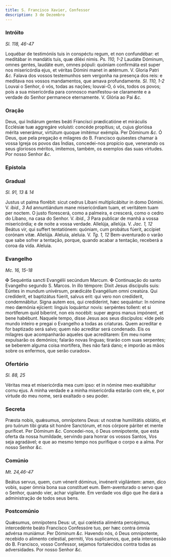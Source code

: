 ```yaml
---
title: S. Francisco Xavier, Confessor
description: 3 de Dezembro
---
```


### Intróito

_Sl. 118, 46-47_

<div class="grid grid-cols-2 gap-5">
  <span class="text-justify">
    Loquébar de testimóniis tuis in conspéctu regum, et non confundébar: et
    meditábar in mandátis tuis, quæ diléxi nimis. <em>Ps. 110, 1-2</em> Laudáte
    Dóminum, omnes gentes, laudáte eum, omnes pópuli: quóniam confirmáta est
    super nos misericórdia ejus, et véritas Dómini manet in ætérnum. V. Gloria
    Patri <em>&c.</em>
  </span>
  <span class="text-justify">
    Falava dos vossos testemunhos sem vergonha na presença dos reis: e meditava
    nos vossos mandamentos, que amava profundamente. <em>Sl. 110, 1-2</em>
    Louvai o Senhor, ó vós, todas as nações; louvai-O, ó vós, todos os povos; pois
    a sua misericórdia para connosco manifestou-se claramente e a verdade do Senhor
    permanece eternamente. V. Glória ao Pai <em>&c.</em>
  </span>
</div>

### Oração

<div class="grid grid-cols-2 gap-5">
  <span class="text-justify">
    Deus, qui Indiárum gentes beáti Francísci prædicatióne et miráculis Ecclésiæ
    tuæ aggregáre voluísti: concéde propítius; ut, cujus gloriósa mérita
    venerámur, virtútum quoque imitémur exémpla. Per Dóminum <em>&c.</em>
  </span>
  <span class="text-justify">
    Ó Deus, que pela pregação e milagres do B. Francisco quisestes chamar à
    vossa Igreja os povos das Índias, concedei-nos propício que, venerando os
    seus gloriosos méritos, imitemos, também, os exemplos das suas virtudes. Por
    nosso Senhor <em>&c.</em>
  </span>
</div>

### Epístola


<LinkCard href="/missal/santos/11-30#epístola" title="S. André, Apóstolo" />

### Gradual

_Sl. 91, 13 & 14_

<div class="grid grid-cols-2 gap-5">
  <span class="text-justify">
    Justus ut palma florébit: sicut cedrus Líbani multiplicábitur in domo
    Dómini. V. <em>ibid., 3</em> Ad annuntiándum mane misericórdiam tuam, et
    veritátem tuam per noctem.
  </span>
  <span class="text-justify">
    O justo florescerá, como a palmeira, e crescerá, como o cedro do Líbano, na
    casa do Senhor. V. <em>ibid., 3</em> Para publicar de manhã a vossa
    misericórdia; e de noite a vossa verdade.
  </span>
  <span class="text-justify">
    Allelúja, allelúja. V. <em>Jac. 1, 12</em> Beátus vir, qui suffert
    tentatiónem: quóniam, cum probátus fúerit, accípiet corónam vitæ. Allelúja.
  </span>
  <span class="text-justify">
    Aleluia, aleluia. V. <em>Tg. 1, 12</em> Bem-aventurado o varão que sabe
    sofrer a tentação, porque, quando acabar a tentação, receberá a coroa da
    vida. Aleluia.
  </span>
</div>

### Evangelho

_Mc. 16, 15-18_

<div class="grid grid-cols-2 gap-5">
  <span class="text-justify">
    <span class="text-red-500">&#10016;</span> Sequéntia sancti Evangélii
    secúndum Marcum.
  </span>
  <span class="text-justify">
    <span class="text-red-500">&#10016;</span> Continuação do santo Evangelho
    segundo S. Marcos.
  </span>
  <span class="text-justify">
    In illo témpore: Dixit Jesus discípulis suis: Eúntes in mundum univérsum,
    prædicáte Evangélium omni creatúra. Qui credíderit, et baptizátus fúerit,
    salvus erit: qui vero non credíderit, condemnábitur. Signa autem eos, qui
    credíderint, hæc sequántur: In nómine meo dæmónia ejícient: linguis
    loquántur novis: serpéntes tollent: et si mortíferum quid bíberint, non eis
    nocébit: super ægros manus impónent, et bene habébunt.
  </span>
  <span class="text-justify">
    Naquele tempo, disse Jesus aos seus discípulos: «Ide pelo mundo inteiro e
    pregai o Evangelho a todas as criaturas. Quem acreditar e for baptizado será
    salvo; quem não acreditar será condenado. Eis os milagres que acompanharão
    aqueles que acreditarem: Em meu nome expulsarão os demónios; falarão novas
    línguas; tirarão com suas serpentes; se beberem alguma coisa mortífera, lhes
    não fará dano; e imporão as mãos sobre os enfermos, que serão curados».
  </span>
</div>

### Ofertório

_Sl. 88, 25_

<div class="grid grid-cols-2 gap-5">
  <span class="text-justify">
    Véritas mea et misericórdia mea cum ipso: et in nómine meo exaltábitur cornu
    ejus.
  </span>
  <span class="text-justify">
    A minha verdade e a minha misericórdia estarão com ele, e, por virtude do
    meu nome, será exaltado o seu poder.
  </span>
</div>

### Secreta

<div class="grid grid-cols-2 gap-5">
  <span class="text-justify">
    Præsta nobis, quǽsumus, omnípotens Deus: ut nostræ humilitátis oblátio, et
    pro tuórum tibi grata sit honóre Sanctórum, et nos córpore páriter et mente
    puríficet. Per Dóminum <em>&c.</em>
  </span>
  <span class="text-justify">
    Concedei-nos, ó Deus omnipotente, que esta oferta da nossa humildade,
    servindo para honrar os vossos Santos, Vos seja agradável; e que ao mesmo
    tempo nos purifique o corpo e a alma. Por nosso Senhor <em>&c.</em>
  </span>
</div>

### Comúnio

_Mt. 24,46-47_

<div class="grid grid-cols-2 gap-5">
  <span class="text-justify">
    Beátus servus, quem, cum vénerit dóminus, invénerit vigilántem: amen, dico
    vobis, super ómnia bona sua constítuet eum.
  </span>
  <span class="text-justify">
    Bem-aventurado o servo que o Senhor, quando vier, achar vigilante. Em
    verdade vos digo que lhe dará a administração de todos seus bens.
  </span>
</div>

### Postcomúnio

<div class="grid grid-cols-2 gap-5">
  <span class="text-justify">
    Quǽsumus, omnípotens Deus: ut, qui cœléstia aliménta percépimus,
    intercedénte beáto Francísco Confessóre tuo, per hæc contra ómnia advérsa
    muniámur. Per Dóminum <em>&c.</em>
  </span>
  <span class="text-justify">
    Havendo nós, ó Deus omnipotente, recebido o alimento celestial, permiti, Vos
    suplicamos, que, pela intercessão do B. Francisco, vosso Confessor, sejamos
    fortalecidos contra todas as adversidades. Por nosso Senhor <em>&c.</em>
  </span>
</div>

